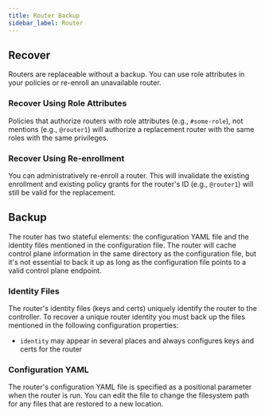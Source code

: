 ```yaml
---
title: Router Backup
sidebar_label: Router
---
```



## Recover

Routers are replaceable without a backup. You can use role attributes in your policies or
re-enroll an unavailable router.

### Recover Using Role Attributes

Policies that authorize routers with role attributes (e.g., `#some-role`), not mentions (e.g., `@router1`) will
authorize a replacement router with the same roles with the same privileges.

### Recover Using Re-enrollment

You can administratively re-enroll a router. This will invalidate the existing enrollment and existing policy grants
for the router's ID (e.g., `@router1`) will still be valid for the replacement.

## Backup

The router has two stateful elements: the configuration YAML file and the identity files mentioned in the configuration
file. The router will cache control plane information in the same directory as the configuration file, but it's not
essential to back it up as long as the configuration file points to a valid control plane endpoint.

### Identity Files

The router's identity files (keys and certs) uniquely identify the router to the controller. To recover a unique router
identity you must back up the files mentioned in the following configuration properties:

- `identity` may appear in several places and always configures keys and certs for the router

### Configuration YAML

The router's configuration YAML file is specified as a positional parameter when the router is run. You can edit the
file to change the filesystem path for any files that are restored to a new location.

